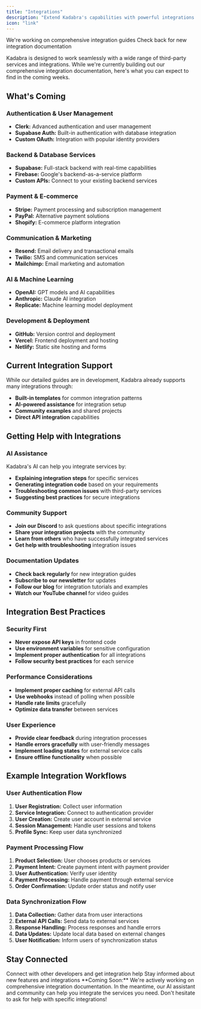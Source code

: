 ```yaml
---
title: "Integrations"
description: "Extend Kadabra's capabilities with powerful integrations and services"
icon: "link"
---
```


<CardGroup cols="2">
  <Card title="Coming Soon" icon="clock">
    We're working on comprehensive integration guides
  </Card>
  <Card title="Stay Updated" icon="bell">
    Check back for new integration documentation
  </Card>
</CardGroup>

Kadabra is designed to work seamlessly with a wide range of third-party services and integrations. While we're currently building out our comprehensive integration documentation, here's what you can expect to find in the coming weeks.

## What's Coming

### **Authentication & User Management**
- **Clerk:** Advanced authentication and user management
- **Supabase Auth:** Built-in authentication with database integration
- **Custom OAuth:** Integration with popular identity providers

### **Backend & Database Services**
- **Supabase:** Full-stack backend with real-time capabilities
- **Firebase:** Google's backend-as-a-service platform
- **Custom APIs:** Connect to your existing backend services

### **Payment & E-commerce**
- **Stripe:** Payment processing and subscription management
- **PayPal:** Alternative payment solutions
- **Shopify:** E-commerce platform integration

### **Communication & Marketing**
- **Resend:** Email delivery and transactional emails
- **Twilio:** SMS and communication services
- **Mailchimp:** Email marketing and automation

### **AI & Machine Learning**
- **OpenAI:** GPT models and AI capabilities
- **Anthropic:** Claude AI integration
- **Replicate:** Machine learning model deployment

### **Development & Deployment**
- **GitHub:** Version control and deployment
- **Vercel:** Frontend deployment and hosting
- **Netlify:** Static site hosting and forms

## Current Integration Support

While our detailed guides are in development, Kadabra already supports many integrations through:

- **Built-in templates** for common integration patterns
- **AI-powered assistance** for integration setup
- **Community examples** and shared projects
- **Direct API integration** capabilities

## Getting Help with Integrations

### **AI Assistance**
Kadabra's AI can help you integrate services by:
- **Explaining integration steps** for specific services
- **Generating integration code** based on your requirements
- **Troubleshooting common issues** with third-party services
- **Suggesting best practices** for secure integrations

### **Community Support**
- **Join our Discord** to ask questions about specific integrations
- **Share your integration projects** with the community
- **Learn from others** who have successfully integrated services
- **Get help with troubleshooting** integration issues

### **Documentation Updates**
- **Check back regularly** for new integration guides
- **Subscribe to our newsletter** for updates
- **Follow our blog** for integration tutorials and examples
- **Watch our YouTube channel** for video guides

## Integration Best Practices

### **Security First**
- **Never expose API keys** in frontend code
- **Use environment variables** for sensitive configuration
- **Implement proper authentication** for all integrations
- **Follow security best practices** for each service

### **Performance Considerations**
- **Implement proper caching** for external API calls
- **Use webhooks** instead of polling when possible
- **Handle rate limits** gracefully
- **Optimize data transfer** between services

### **User Experience**
- **Provide clear feedback** during integration processes
- **Handle errors gracefully** with user-friendly messages
- **Implement loading states** for external service calls
- **Ensure offline functionality** when possible

## Example Integration Workflows

### **User Authentication Flow**
1. **User Registration:** Collect user information
2. **Service Integration:** Connect to authentication provider
3. **User Creation:** Create user account in external service
4. **Session Management:** Handle user sessions and tokens
5. **Profile Sync:** Keep user data synchronized

### **Payment Processing Flow**
1. **Product Selection:** User chooses products or services
2. **Payment Intent:** Create payment intent with payment provider
3. **User Authentication:** Verify user identity
4. **Payment Processing:** Handle payment through external service
5. **Order Confirmation:** Update order status and notify user

### **Data Synchronization Flow**
1. **Data Collection:** Gather data from user interactions
2. **External API Calls:** Send data to external services
3. **Response Handling:** Process responses and handle errors
4. **Data Updates:** Update local data based on external changes
5. **User Notification:** Inform users of synchronization status

## Stay Connected

<CardGroup cols="2">
  <Card title="Join Community" icon="discord" href="https://discord.gg/kadabra-dev">
    Connect with other developers and get integration help
  </Card>
  <Card title="Follow Updates" icon="rss" href="https://kadabra.dev/blog">
    Stay informed about new features and integrations
  </Card>
</CardGroup>

<Note>
  **Coming Soon:** We're actively working on comprehensive integration documentation. In the meantime, our AI assistant and community can help you integrate the services you need. Don't hesitate to ask for help with specific integrations!
</Note>